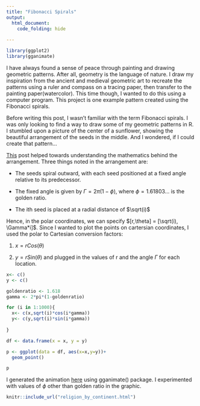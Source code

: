 ```yaml
---
title: "Fibonacci Spirals"
output:
  html_document:
    code_folding: hide
    
---
```

```r
library(ggplot2)
library(gganimate)
```
I have always found a sense of peace through painting and drawing geometric patterns. After all, geometry is the language of nature. I draw my inspiration from the ancient and medieval geometric art to recreate the patterns using a ruler and compass on a tracing paper, then transfer to the painting paper(watercolor). This time though, I wanted to do this using a computer program. This project is one example pattern created using the Fibonacci spirals. 

Before writing this post, I wasn't familiar with the term Fibonacci spirals. I was only looking to find a way to draw some of my geometric patterns in R. I stumbled upon a picture of the center of a sunflower, showing the beautiful arrangement of the seeds in the middle. And I wondered, if I could create that pattern...

[This](https://blog.wolfram.com/2011/07/28/how-i-made-wine-glasses-from-sunflowers/) post helped towards understanding the mathematics behind the arrangement. Three things noted in the arrangement are:


* The seeds spiral outward, with each seed positioned at a fixed angle relative to its predecessor.


* The fixed angle is given by $\Gamma = 2\pi(1-\phi)$, where $\phi = 1.61803...$ is the golden ratio.


* The ith seed is placed at a radial distance of $\sqrt(i)$


Hence, in the polar coordinates, we can specify $[r,\theta] = [\sqrt(i), \Gamma*i]$. Since I wanted to plot the points on cartersian coordinates, I used the polar to Cartesian conversion factors: 


1. $x = rCos(\theta)$ 


2. $y = rSin(\theta)$
and plugged in the values of r and the angle $\Gamma$ for each location.


```r
x<- c()   
y <- c()  

goldenratio <- 1.618
gamma <- 2*pi*(1-goldenratio)  

for (i in 1:1000){
  x<- c(x,sqrt(i)*cos(i*gamma))
  y<- c(y,sqrt(i)*sin(i*gamma))
 
}

df <- data.frame(x = x, y = y)

p <- ggplot(data = df, aes(x=x,y=y))+
  geom_point()

p
```

I generated the animation [here](index.html) using gganimate() package. I experimented with values of $\phi$ other than golden ratio in the graphic. 

```r
knitr::include_url("religion_by_continent.html")
```